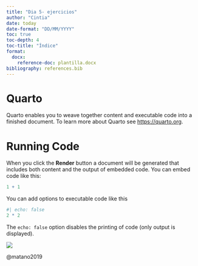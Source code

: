 ```yaml
---
title: "Dia 5- ejercicios"
author: "Cintia"
date: today
date-format: "DD/MM/YYYY"
toc: true
toc-depth: 4
toc-title: "Índice"
format: 
  docx: 
    reference-doc: plantilla.docx
bibliography: references.bib
---
```


# Quarto

Quarto enables you to weave together content and executable code into a finished document. To learn more about Quarto see <https://quarto.org>.

# Running Code

When you click the **Render** button a document will be generated that includes both content and the output of embedded code. You can embed code like this:

```r
1 + 1
```

You can add options to executable code like this

```r
#| echo: false
2 * 2
```

The `echo: false` option disables the printing of code (only output is displayed).

![](farebyage.jpg)

@matano2019
